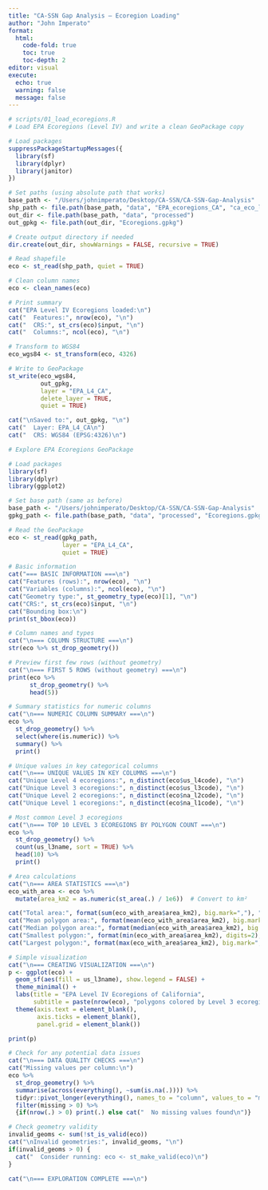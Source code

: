 ```yaml
---
title: "CA-SSN Gap Analysis – Ecoregion Loading"
author: "John Imperato"
format:
  html:
    code-fold: true
    toc: true
    toc-depth: 2
editor: visual
execute:
  echo: true
  warning: false
  message: false
---
```




```r
# scripts/01_load_ecoregions.R
# Load EPA Ecoregions (Level IV) and write a clean GeoPackage copy

# Load packages
suppressPackageStartupMessages({
  library(sf)
  library(dplyr)
  library(janitor)
})

# Set paths (using absolute path that works)
base_path <- "/Users/johnimperato/Desktop/CA-SSN/CA-SSN-Gap-Analysis"
shp_path <- file.path(base_path, "data", "EPA_ecoregions_CA", "ca_eco_l4", "ca_eco_l4.shp")
out_dir <- file.path(base_path, "data", "processed")
out_gpkg <- file.path(out_dir, "Ecoregions.gpkg")

# Create output directory if needed
dir.create(out_dir, showWarnings = FALSE, recursive = TRUE)

# Read shapefile
eco <- st_read(shp_path, quiet = TRUE)

# Clean column names
eco <- clean_names(eco)

# Print summary
cat("EPA Level IV Ecoregions loaded:\n")
cat("  Features:", nrow(eco), "\n")
cat("  CRS:", st_crs(eco)$input, "\n")
cat("  Columns:", ncol(eco), "\n")

# Transform to WGS84
eco_wgs84 <- st_transform(eco, 4326)

# Write to GeoPackage
st_write(eco_wgs84, 
         out_gpkg,
         layer = "EPA_L4_CA", 
         delete_layer = TRUE, 
         quiet = TRUE)

cat("\nSaved to:", out_gpkg, "\n")
cat("  Layer: EPA_L4_CA\n")
cat("  CRS: WGS84 (EPSG:4326)\n")
```

```r

# Explore EPA Ecoregions GeoPackage

# Load packages
library(sf)
library(dplyr)
library(ggplot2)

# Set base path (same as before)
base_path <- "/Users/johnimperato/Desktop/CA-SSN/CA-SSN-Gap-Analysis"
gpkg_path <- file.path(base_path, "data", "processed", "Ecoregions.gpkg")

# Read the GeoPackage
eco <- st_read(gpkg_path, 
               layer = "EPA_L4_CA", 
               quiet = TRUE)

# Basic information
cat("=== BASIC INFORMATION ===\n")
cat("Features (rows):", nrow(eco), "\n")
cat("Variables (columns):", ncol(eco), "\n")
cat("Geometry type:", st_geometry_type(eco)[1], "\n")
cat("CRS:", st_crs(eco)$input, "\n")
cat("Bounding box:\n")
print(st_bbox(eco))

# Column names and types
cat("\n=== COLUMN STRUCTURE ===\n")
str(eco %>% st_drop_geometry())

# Preview first few rows (without geometry)
cat("\n=== FIRST 5 ROWS (without geometry) ===\n")
print(eco %>% 
      st_drop_geometry() %>% 
      head(5))

# Summary statistics for numeric columns
cat("\n=== NUMERIC COLUMN SUMMARY ===\n")
eco %>% 
  st_drop_geometry() %>% 
  select(where(is.numeric)) %>% 
  summary() %>% 
  print()

# Unique values in key categorical columns
cat("\n=== UNIQUE VALUES IN KEY COLUMNS ===\n")
cat("Unique Level 4 ecoregions:", n_distinct(eco$us_l4code), "\n")
cat("Unique Level 3 ecoregions:", n_distinct(eco$us_l3code), "\n")
cat("Unique Level 2 ecoregions:", n_distinct(eco$na_l2code), "\n")
cat("Unique Level 1 ecoregions:", n_distinct(eco$na_l1code), "\n")

# Most common Level 3 ecoregions
cat("\n=== TOP 10 LEVEL 3 ECOREGIONS BY POLYGON COUNT ===\n")
eco %>% 
  st_drop_geometry() %>% 
  count(us_l3name, sort = TRUE) %>% 
  head(10) %>% 
  print()

# Area calculations
cat("\n=== AREA STATISTICS ===\n")
eco_with_area <- eco %>%
  mutate(area_km2 = as.numeric(st_area(.) / 1e6))  # Convert to km²

cat("Total area:", format(sum(eco_with_area$area_km2), big.mark=","), "km²\n")
cat("Mean polygon area:", format(mean(eco_with_area$area_km2), big.mark=","), "km²\n")
cat("Median polygon area:", format(median(eco_with_area$area_km2), big.mark=","), "km²\n")
cat("Smallest polygon:", format(min(eco_with_area$area_km2), digits=2), "km²\n")
cat("Largest polygon:", format(max(eco_with_area$area_km2), big.mark=","), "km²\n")

# Simple visualization
cat("\n=== CREATING VISUALIZATION ===\n")
p <- ggplot(eco) +
  geom_sf(aes(fill = us_l3name), show.legend = FALSE) +
  theme_minimal() +
  labs(title = "EPA Level IV Ecoregions of California",
       subtitle = paste(nrow(eco), "polygons colored by Level 3 ecoregion")) +
  theme(axis.text = element_blank(),
        axis.ticks = element_blank(),
        panel.grid = element_blank())

print(p)

# Check for any potential data issues
cat("\n=== DATA QUALITY CHECKS ===\n")
cat("Missing values per column:\n")
eco %>% 
  st_drop_geometry() %>% 
  summarise(across(everything(), ~sum(is.na(.)))) %>% 
  tidyr::pivot_longer(everything(), names_to = "column", values_to = "missing") %>% 
  filter(missing > 0) %>% 
  {if(nrow(.) > 0) print(.) else cat("  No missing values found\n")}

# Check geometry validity
invalid_geoms <- sum(!st_is_valid(eco))
cat("\nInvalid geometries:", invalid_geoms, "\n")
if(invalid_geoms > 0) {
  cat("  Consider running: eco <- st_make_valid(eco)\n")
}

cat("\n=== EXPLORATION COMPLETE ===\n")

```



